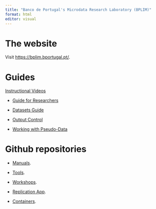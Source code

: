 ```yaml
---
title: "Banco de Portugal's Microdata Research Laboratory (BPLIM)"
format: html
editor: visual
---
```


# The website

Visit [https://bplim.bportugal.pt/](https://bplim.bportugal.pt/).

# Guides

[Instructional Videos](https://bplim.github.io/Manuals/)


- [Guide for Researchers](https://bplim.github.io/Manuals/Guides/01_Guide_for_Researchers)

- [Datasets Guide](https://bplim.github.io/Manuals/Guides/02_BPLIM_Datasets_Guide)

- [Output Control](https://bplim.github.io/Manuals/Guides/06_Output_Control)

- [Working with Pseudo-Data](https://bplim.github.io/Manuals/Guides/07_Working_with_Pseudo-Data)



# Github repositories

- [Manuals](https://github.com/BPLIM/Manuals).

- [Tools](https://github.com/BPLIM/Tools).

- [Workshops](https://github.com/BPLIM/Workshops).

- [Replication App](https://github.com/BPLIM/ReplicationApp).

- [Containers](https://github.com/BPLIM/Containers).
